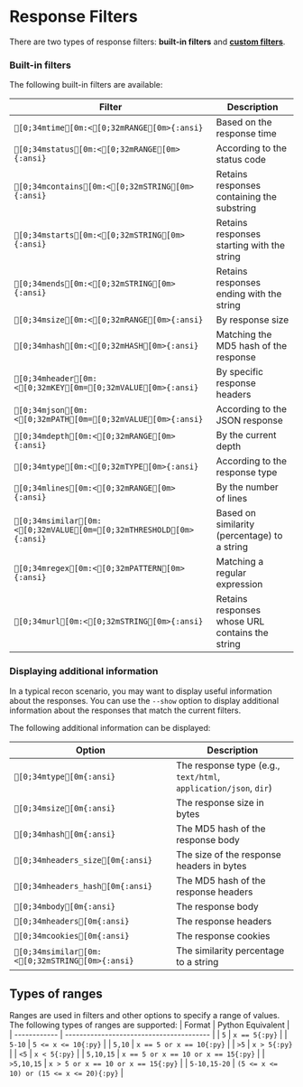 # Response Filters


There are two types of response filters: **built-in filters** and [**custom filters**](./scripting.md#filters).

### Built-in filters

The following built-in filters are available:

| Filter                                                              | Description                                |
| ------------------------------------------------------------------- | ----------------------------------------------- |
| `[0;34mtime[0m:<[0;32mRANGE[0m>{:ansi}`                         | Based on the response time                      |
| `[0;34mstatus[0m:<[0;32mRANGE[0m>{:ansi}`                       | According to the status code                    |
| `[0;34mcontains[0m:<[0;32mSTRING[0m>{:ansi}`                    | Retains responses containing the substring      |
| `[0;34mstarts[0m:<[0;32mSTRING[0m>{:ansi}`                      | Retains responses starting with the string      |
| `[0;34mends[0m:<[0;32mSTRING[0m>{:ansi}`                        | Retains responses ending with the string        |
| `[0;34msize[0m:<[0;32mRANGE[0m>{:ansi}`                         | By response size                                |
| `[0;34mhash[0m:<[0;32mHASH[0m>{:ansi}`                          | Matching the MD5 hash of the response           |
| `[0;34mheader[0m:<[0;32mKEY[0m=[0;32mVALUE[0m>{:ansi}`        | By specific response headers                    |
| `[0;34mjson[0m:<[0;32mPATH[0m=[0;32mVALUE[0m>{:ansi}`         | According to the JSON response                  |
| `[0;34mdepth[0m:<[0;32mRANGE[0m>{:ansi}`                        | By the current depth                            |
| `[0;34mtype[0m:<[0;32mTYPE[0m>{:ansi}`                          | According to the response type                  |
| `[0;34mlines[0m:<[0;32mRANGE[0m>{:ansi}`                        | By the number of lines                          |
| `[0;34msimilar[0m:<[0;32mVALUE[0m=[0;32mTHRESHOLD[0m>{:ansi}` | Based on similarity (percentage) to a string    |
| `[0;34mregex[0m:<[0;32mPATTERN[0m>{:ansi}`                      | Matching a regular expression                   |
| `[0;34murl[0m:<[0;32mSTRING[0m>{:ansi}`                         | Retains responses whose URL contains the string |

### Displaying additional information

In a typical recon scenario, you may want to display useful information about the responses. You can use the `--show` option to display additional information about the responses that match the current filters.

The following additional information can be displayed:

| Option                                          | Description                                                 |
| ----------------------------------------------- | ---------------------------------------------------------------- |
| `[0;34mtype[0m{:ansi}`                        | The response type (e.g., `text/html`, `application/json`, `dir`) |
| `[0;34msize[0m{:ansi}`                        | The response size in bytes                                       |
| `[0;34mhash[0m{:ansi}`                        | The MD5 hash of the response body                                |
| `[0;34mheaders_size[0m{:ansi}`                | The size of the response headers in bytes                        |
| `[0;34mheaders_hash[0m{:ansi}`                | The MD5 hash of the response headers                             |
| `[0;34mbody[0m{:ansi}`                        | The response body                                                |
| `[0;34mheaders[0m{:ansi}`                     | The response headers                                             |
| `[0;34mcookies[0m{:ansi}`                     | The response cookies                                             |
| `[0;34msimilar[0m:<[0;32mSTRING[0m>{:ansi}` | The similarity percentage to a string                            |


## Types of ranges

Ranges are used in filters and other options to specify a range of values. The following types of ranges are supported:
| Format       | Python Equivalent                        |
| ------------ | ---------------------------------------- |
| `5`          | `x == 5{:py}`                            |
| `5-10`       | `5 <= x <= 10{:py}`                      |
| `5,10`       | `x == 5 or x == 10{:py}`                 |
| `>5`         | `x > 5{:py}`                             |
| `<5`         | `x < 5{:py}`                             |
| `5,10,15`    | `x == 5 or x == 10 or x == 15{:py}`      |
| `>5,10,15`   | `x > 5 or x == 10 or x == 15{:py}`       |
| `5-10,15-20` | `(5 <= x <= 10) or (15 <= x <= 20){:py}` |